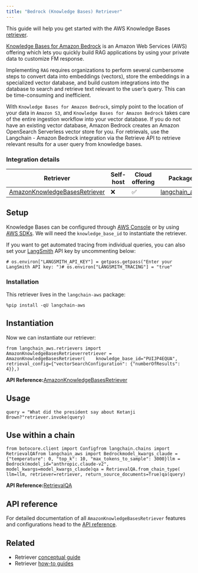 ```yaml
---
title: "Bedrock (Knowledge Bases) Retriever"
---
```


This guide will help you get started with the AWS Knowledge Bases [retriever](/oss/concepts/retrievers).

[Knowledge Bases for Amazon Bedrock](https://aws.amazon.com/bedrock/knowledge-bases/) is an Amazon Web Services (AWS) offering which lets you quickly build RAG applications by using your private data to customize FM response.

Implementing `RAG` requires organizations to perform several cumbersome steps to convert data into embeddings (vectors), store the embeddings in a specialized vector database, and build custom integrations into the database to search and retrieve text relevant to the user’s query. This can be time-consuming and inefficient.

With `Knowledge Bases for Amazon Bedrock`, simply point to the location of your data in `Amazon S3`, and `Knowledge Bases for Amazon Bedrock` takes care of the entire ingestion workflow into your vector database. If you do not have an existing vector database, Amazon Bedrock creates an Amazon OpenSearch Serverless vector store for you. For retrievals, use the Langchain - Amazon Bedrock integration via the Retrieve API to retrieve relevant results for a user query from knowledge bases.

### Integration details

| Retriever                                | Self-host | Cloud offering | Package                                                                                                                                         |
| ---------------------------------------- | --------- | -------------- | ----------------------------------------------------------------------------------------------------------------------------------------------- |
| [AmazonKnowledgeBasesRetriever](/oss/integrations/../bedrock) | ❌         | ✅              | [langchain\_aws](https://python.langchain.com/api_reference/aws/retrievers/langchain_aws.retrievers.bedrock.AmazonKnowledgeBasesRetriever.html) |

## Setup

Knowledge Bases can be configured through [AWS Console](https://aws.amazon.com/console/) or by using [AWS SDKs](https://aws.amazon.com/developer/tools/). We will need the `knowledge_base_id` to instantiate the retriever.

If you want to get automated tracing from individual queries, you can also set your [LangSmith](https://docs.smith.langchain.com/) API key by uncommenting below:

```
# os.environ["LANGSMITH_API_KEY"] = getpass.getpass("Enter your LangSmith API key: ")# os.environ["LANGSMITH_TRACING"] = "true"
```

### Installation

This retriever lives in the `langchain-aws` package:

```
%pip install -qU langchain-aws
```

## Instantiation

Now we can instantiate our retriever:

```
from langchain_aws.retrievers import AmazonKnowledgeBasesRetrieverretriever = AmazonKnowledgeBasesRetriever(    knowledge_base_id="PUIJP4EQUA",    retrieval_config={"vectorSearchConfiguration": {"numberOfResults": 4}},)
```

**API Reference:**[AmazonKnowledgeBasesRetriever](https://python.langchain.com/api_reference/aws/retrievers/langchain_aws.retrievers.bedrock.AmazonKnowledgeBasesRetriever.html)

## Usage

```
query = "What did the president say about Ketanji Brown?"retriever.invoke(query)
```

## Use within a chain

```
from botocore.client import Configfrom langchain.chains import RetrievalQAfrom langchain_aws import Bedrockmodel_kwargs_claude = {"temperature": 0, "top_k": 10, "max_tokens_to_sample": 3000}llm = Bedrock(model_id="anthropic.claude-v2", model_kwargs=model_kwargs_claude)qa = RetrievalQA.from_chain_type(    llm=llm, retriever=retriever, return_source_documents=True)qa(query)
```

**API Reference:**[RetrievalQA](https://python.langchain.com/api_reference/langchain/chains/langchain.chains.retrieval_qa.base.RetrievalQA.html)

## API reference

For detailed documentation of all `AmazonKnowledgeBasesRetriever` features and configurations head to the [API reference](https://python.langchain.com/api_reference/aws/retrievers/langchain_aws.retrievers.bedrock.AmazonKnowledgeBasesRetriever.html).

## Related

* Retriever [conceptual guide](/oss/concepts/retrievers)
* Retriever [how-to guides](/oss/how_to/#retrievers)
